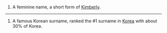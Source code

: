 # A feminine name, a short form of [[Kimberly]].
----
#A famous Korean surname, ranked the #1 surname in [[Korea]] with about 30% of Korea.